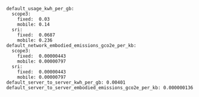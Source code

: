 ```
default_usage_kwh_per_gb:
  scope3:
    fixed:  0.03
    mobile: 0.14
  sri:
    fixed:  0.0687
    mobile: 0.236
default_network_embodied_emissions_gco2e_per_kb:
  scope3:
    fixed:  0.00000443
    mobile: 0.00000797
  sri:
    fixed:  0.00000443
    mobile: 0.00000797
default_server_to_server_kwh_per_gb: 0.00401
default_server_to_server_embodied_emissions_gco2e_per_kb: 0.000000136
```
